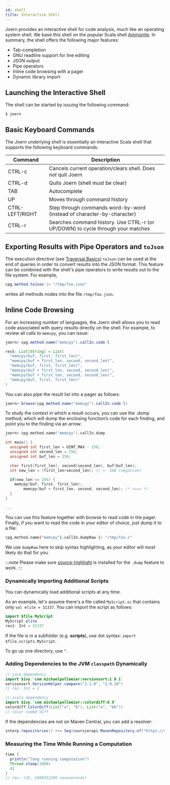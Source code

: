 ```yaml
---
id: shell
title: Interactive Shell
---
```


Joern provides an interactive shell for code analysis, much like an
operating system shell. We base this shell on the popular Scala shell
[Ammonite](https://ammonite.io/#Features). In summary, the shell offers
the following major features:

* Tab-completion
* GNU readline support for line editing
* JSON output
* Pipe operators
* Inline code browsing with a pager
* Dynamic library import


## Launching the Interactive Shell

The shell can be started by issuing the following command:

```
$ joern
```

## Basic Keyboard Commands

The Joern underlying shell is essentially an interactive Scala shell that supports the following keyboard commands:

| **Command** | **Description** |
| - | - |
| CTRL-c | Cancels current operation/clears shell. Does *not* quit Joern |
| CTRL-d | Quits Joern (shell must be clear) |
| TAB | Autocomplete |
| UP | Moves through command history |
| CTRL-LEFT/RIGHT | Step through commands word-by-word (instead of character-by-character) |
| CTRL-r | Searches command history. Use CTRL-r (or UP/DOWN) to cycle through your matches |

## Exporting Results with Pipe Operators and `toJson`

The execution directive (see [Traversal
Basics](/traversal-basics)) `toJson` can be used at the end of
queries in order to convert results into the JSON format. This feature can
be combined with the shell's pipe operators to write results out to
the file system. For example,

```java
cpg.method.toJson |> "/tmp/foo.json"
```

writes all methods nodes into the file `/tmp/foo.json`.


## Inline Code Browsing

For an increasing number of languages, the Joern shell allows you to
read code associated with query results directly on the shell. For
example, to review all calls to `memcpy`, you can issue:

```java
joern> cpg.method.name("memcpy").callIn.code.l

res5: List[String] = List(
  "memcpy(buf, first, first_len)",
  "memcpy(buf + first_len, second, second_len)",
  "memcpy(buf, first, first_len)",
  "memcpy(buf + first_len, second, second_len)",
  "memcpy(buf + first_len, second, second_len)",
  "memcpy(buf, first, first_len)"
)
```

You can also pipe the result list into a pager as follows:

```java
joern> browse(cpg.method.name("memcpy").callIn.code.l)
```


To study the context in which a result occurs, you can use the .dump
method, which will dump the enclosing function’s code for each
finding, and point you to the finding via an arrow:

```c
joern> cpg.method.name("memcpy").callIn.dump

int main() {
  unsigned int first_len = UINT_MAX - 256;
  unsigned int second_len = 256;
  unsigned int buf_len = 256;

  char first[first_len], second[second_len], buf[buf_len];
  int new_len = (first_len+second_len); // <- IDB (negative)

  if(new_len <= 256) {
	memcpy(buf, first, first_len);
        memcpy(buf + first_len, second, second_len); /* <=== */
  }
}

...
```
You can use this feature together with browse to read code in the
pager. Finally, if you want to read the code in your editor of choice,
just dump it to a file:

```bash
cpg.method.name("memcpy").callIn.dumpRaw |> "/tmp/foo.c"
```

We use `dumpRaw` here to skip syntax highlighting, as your editor will
most likely do that for you.

:::note
Please make sure
[source-highlight](https://www.gnu.org/software/src-highlite/) is
installed for the `.dump` feature to work.
:::

### Dynamically Importing Additional Scripts

You can dynamically load additional scripts at any time.

As an example, let's assume there's a file called `MyScript.sc` that contains only `val elite = 31337`. You can import the script as follows:

```java
import $file.MyScript
MyScript.elite
res1: Int = 31337
```

If the file is in a subfolder (e.g. **scripts**), use dot syntax: `import $file.scripts.MyScript`.

To go up one directory, use `^`.

### Adding Dependencies to the JVM `classpath` Dynamically

```java
// java dependency
import $ivy.`com.michaelpollmeier:versionsort:1.0.1`
versionsort.VersionHelper.compare("2.1.0", "2.0.10")
// res: Int = 1

// scala dependency
import $ivy.`com.michaelpollmeier::colordiff:0.9`
colordiff.ColorDiff(List("a", "b"), List("a", "bb"))
// color coded diff
```

If the dependencies are not on Maven Central, you can add a resolver:

```java
interp.repositories() ++= Seq(coursierapi.MavenRepository.of("https://shiftleft.jfrog.io/shiftleft/libs-snapshot-local"))
```

### Measuring the Time While Running a Computation

```java
time { 
  println("long running computation")
  Thread.sleep(1000)
  42
}
// res: (42, 1000332390 nanoseconds)
```
